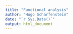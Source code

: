 ```yaml
---
title: "Functional analysis"
author: "Hugo Scharfenstein"
date: "`r Sys.Date()`"
output: html_document
---
```


```r

```
